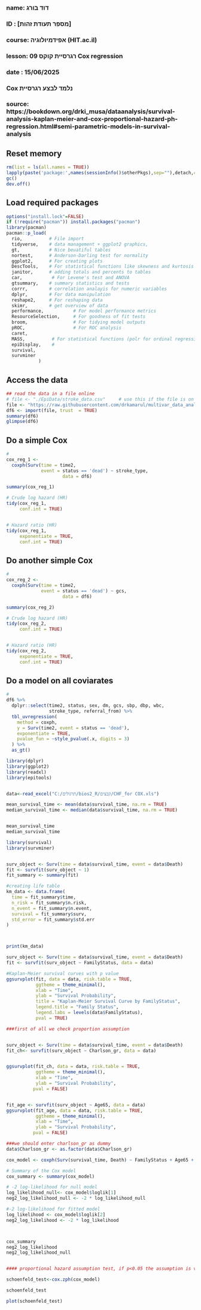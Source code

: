 ###
### name: דוד בורג
### ID  : [מספר תעודת זהות]
### course: אפידמיולוגיה (HIT.ac.il)
### lesson: 09 רגרסיית קוקס   Cox regression
### date  : 15/06/2025
###  
###  Cox נלמד לבצע רגרסיית 
###
### source:  https://bookdown.org/drki_musa/dataanalysis/survival-analysis-kaplan-meier-and-cox-proportional-hazard-ph-regression.html#semi-parametric-models-in-survival-analysis


## Reset memory
```{r setup-packages, include false}
rm(list = ls(all.names = TRUE))
lapply(paste('package:',names(sessionInfo()$otherPkgs),sep=""),detach,character.only=TRUE,unload=TRUE,force=TRUE)
gc()
dev.off()
```

## Load required packages
```{r load-packages, include false}
options("install.lock"=FALSE)
if (!require("pacman")) install.packages("pacman")
library(pacman)
pacman::p_load(
  rio,          # File import
  tidyverse,    # data management + ggplot2 graphics, 
  gt,           # Nice beuatiful tables
  nortest,      # Anderson-Darling test for normality
  ggplot2,      # For creating plots
  DescTools,    # For statistical functions like skewness and kurtosis
  janitor,      # adding totals and percents to tables
  car,           # For Levene's test and ANOVA
  gtsummary,    # summary statistics and tests
  corrr,        # correlation analayis for numeric variables
  dplyr,        # For data manipulation
  reshape2,     # For reshaping data
  skimr,        # get overview of data
  performance,           # For model performance metrics
  ResourceSelection,     # For goodness of fit tests
  broom,                 # For tidying model outputs
  pROC,                  # For ROC analysis
  caret,
  MASS,          # For statistical functions (polr for ordinal regression)
  epiDisplay,    # 
  survival,
  survminer
            )
```

## Access the data
```{r read-data, echo=FALSE}
## read the data in a file online
# file <- "./EpiData/stroke_data.csv"     # use this if the file is on your computer
file <- "https://raw.githubusercontent.com/drkamarul/multivar_data_analysis/refs/heads/main/data/stroke_data.csv"
df6 <- import(file, trust  = TRUE)
summary(df6)
glimpse(df6)
```

## Do a simple Cox
```{r read-data, echo=FALSE}
#
cox_reg_1 <- 
  coxph(Surv(time = time2, 
             event = status == 'dead') ~ stroke_type,
                     data = df6)

summary(cox_reg_1)

# Crude log hazard (HR)
tidy(cox_reg_1,
     conf.int = TRUE)


# Hazard ratio (HR)
tidy(cox_reg_1, 
     exponentiate = TRUE,
     conf.int = TRUE)
```

## Do another simple Cox
```{r read-data, echo=FALSE}
#
cox_reg_2 <- 
  coxph(Surv(time = time2, 
             event = status == 'dead') ~ gcs,
                     data = df6)

summary(cox_reg_2)

# Crude log hazard (HR)
tidy(cox_reg_2,
     conf.int = TRUE)


# Hazard ratio (HR)
tidy(cox_reg_2, 
     exponentiate = TRUE,
     conf.int = TRUE)
```

## Do a model on all coviarates
```{r read-data, echo=FALSE}
#
df6 %>%
  dplyr::select(time2, status, sex, dm, gcs, sbp, dbp, wbc, 
                stroke_type, referral_from) %>%
  tbl_uvregression(
    method = coxph,
    y = Surv(time2, event = status == 'dead'),
    exponentiate = TRUE,
    pvalue_fun = ~style_pvalue(.x, digits = 3)
  ) %>%
  as_gt()
```














```{r setup, include=FALSE}
library(dplyr)       
library(ggplot2)  
library(readxl)
library(epitools)


data<-read_excel("C:/תרגולים/bios2_R/קבצים/CHF_for COX.xls")

```


```{r, include=FALSE}

mean_survival_time <- mean(data$survival_time, na.rm = TRUE)
median_survival_time <- median(data$survival_time, na.rm = TRUE)


mean_survival_time
median_survival_time

```


```{r,include=FALSE}

library(survival)
library(survminer)


surv_object <- Surv(time = data$survival_time, event = data$Death)
fit <- survfit(surv_object ~ 1)
fit_summary <- summary(fit)

#creating life table
km_data <- data.frame(
  time = fit_summary$time,
  n_risk = fit_summary$n.risk,
  n_event = fit_summary$n.event,
  survival = fit_summary$surv,
  std_error = fit_summary$std.err
)



print(km_data)
```



```{r,include=FALSE}

surv_object <- Surv(time = data$survival_time, event = data$Death)
fit <- survfit(surv_object ~ FamilyStatus, data = data)

#Kaplan-Meier survival curves with p value
ggsurvplot(fit, data = data, risk.table = TRUE, 
           ggtheme = theme_minimal(),
           xlab = "Time",
           ylab = "Survival Probability",
           title = "Kaplan-Meier Survival Curve by FamilyStatus",
           legend.title = "Family Status",
           legend.labs = levels(data$FamilyStatus),
           pval = TRUE)


```

```{r,include=FALSE}
###first of all we check proportion assumption


surv_object <- Surv(time = data$survival_time, event = data$Death)
fit_ch<- survfit(surv_object ~ Charlson_gr, data = data)


ggsurvplot(fit_ch, data = data, risk.table = TRUE, 
           ggtheme = theme_minimal(),
           xlab = "Time",
           ylab = "Survival Probability",
          pval = FALSE)


fit_age <- survfit(surv_object ~ Age65, data = data)
ggsurvplot(fit_age, data = data, risk.table = TRUE, 
           ggtheme = theme_minimal(),
           xlab = "Time",
           ylab = "Survival Probability",
          pval = FALSE)


```

```{r,include=FALSE}

###we should enter charlson_gr as dummy
data$Charlson_gr <- as.factor(data$Charlson_gr)

cox_model <- coxph(Surv(survival_time, Death) ~ FamilyStatus + Age65 + Charlson_gr, data = data)

# Summary of the Cox model
cox_summary <- summary(cox_model)

# -2 log-likelihood for null model
log_likelihood_null<- cox_model$loglik[1]
neg2_log_likelihood_null <- -2 * log_likelihood_null

#-2 log-likelihood for fitted model
log_likelihood <- cox_model$loglik[2]
neg2_log_likelihood <- -2 * log_likelihood



cox_summary
neg2_log_likelihood
neg2_log_likelihood_null


#### proportional hazard assumption test, if p<0.05 the assumption is violated, also if the line isnwt horizontal(!!) around 0, the assumption violated 

schoenfeld_test<-cox.zph(cox_model)

schoenfeld_test

plot(schoenfeld_test)

```
